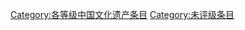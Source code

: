 {{Wikipedia category}}
{{emptycat}}
{{catmore1|[[Wikipedia:中国文化遗产专题|Wikipedia:中国文化遗产专题]]}}
{{Articles by Importance| topic=中国文化遗产 | importance= }}
{{Articles by Quality|topic=中国文化遗产 |quality=}}
{{CategoryTOC}}

[[Category:各等级中国文化遗产条目|Category:各等级中国文化遗产条目]]
[[Category:未评级条目|Category:未评级条目]]